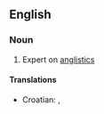 ==English==

===Noun===
{{en-noun}}

# Expert on [[anglistics]]

====Translations====
{{trans-top|expert on anglistics}}
*Croatian: {{t|hr|anglist|m}}, {{t|hr|anglistkinja|f}}
{{trans-mid}}
{{trans-bottom}}